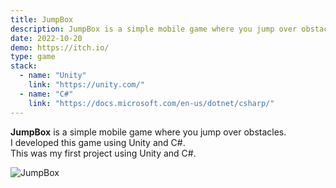 ```yaml
---
title: JumpBox
description: JumpBox is a simple mobile game where you jump over obstacles. I used Unity and C# to develop this game.
date: 2022-10-20
demo: https://itch.io/
type: game
stack:
  - name: "Unity"
    link: "https://unity.com/"
  - name: "C#"
    link: "https://docs.microsoft.com/en-us/dotnet/csharp/"
---
```



**JumpBox** is a simple mobile game where you jump over obstacles.  
I developed this game using Unity and C#.  
This was my first project using Unity and C#.

![JumpBox](/src/assets/image/Games/JumpBox.png)
 
